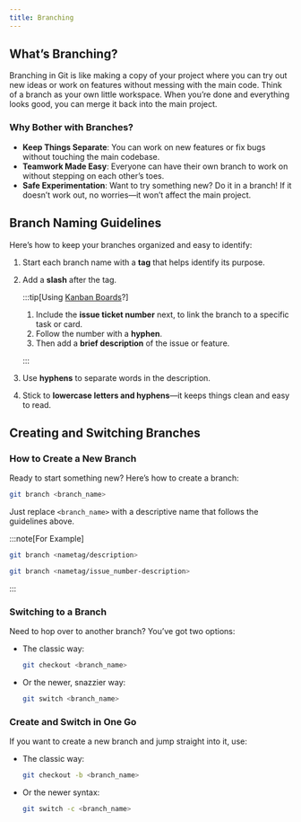 ```yaml
---
title: Branching
---
```


## What’s Branching?

Branching in Git is like making a copy of your project where you can try out new ideas or work on features without messing with the main code. Think of a branch as your own little workspace. When you’re done and everything looks good, you can merge it back into the main project.

### Why Bother with Branches?

- **Keep Things Separate**: You can work on new features or fix bugs without touching the main codebase.
- **Teamwork Made Easy**: Everyone can have their own branch to work on without stepping on each other’s toes.
- **Safe Experimentation**: Want to try something new? Do it in a branch! If it doesn’t work out, no worries—it won’t affect the main project.

## Branch Naming Guidelines

Here’s how to keep your branches organized and easy to identify:

1. Start each branch name with a **tag** that helps identify its purpose.
2. Add a **slash** after the tag.

   :::tip[Using [Kanban Boards](kanban.md)?]

   1. Include the **issue ticket number** next, to link the branch to a specific task or card.
   2. Follow the number with a **hyphen**.
   3. Then add a **brief description** of the issue or feature.

   :::

3. Use **hyphens** to separate words in the description.
4. Stick to **lowercase letters and hyphens**—it keeps things clean and easy to read.

## Creating and Switching Branches

### How to Create a New Branch

Ready to start something new? Here’s how to create a branch:

```sh
git branch <branch_name>
```

Just replace `<branch_name>` with a descriptive name that follows the guidelines above.

:::note[For Example]

```sh
git branch <nametag/description>
```

```sh
git branch <nametag/issue_number-description>
```

:::

### Switching to a Branch

Need to hop over to another branch? You’ve got two options:

- The classic way:

  ```sh
  git checkout <branch_name>
  ```

- Or the newer, snazzier way:
  ```sh
  git switch <branch_name>
  ```

### Create and Switch in One Go

If you want to create a new branch and jump straight into it, use:

- The classic way:
  ```sh
  git checkout -b <branch_name>
  ```
- Or the newer syntax:
  ```sh
  git switch -c <branch_name>
  ```
